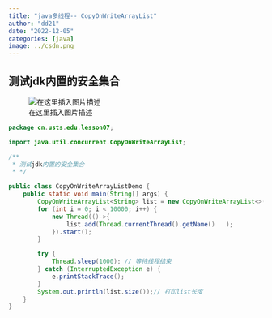 ```yaml
---
title: "java多线程-- CopyOnWriteArrayList"
author: "dd21"
date: "2022-12-05" 
categories: [java]
image: ../csdn.png
---
```



##  测试jdk内置的安全集合
![在这里插入图片描述](https://img-blog.csdnimg.cn/87e871453baf48c9945c12fb018713bd.png)

```java
package cn.usts.edu.lesson07;

import java.util.concurrent.CopyOnWriteArrayList;

/**
 * 测试jdk内置的安全集合
 * */

public class CopyOnWriteArrayListDemo {
    public static void main(String[] args) {
        CopyOnWriteArrayList<String> list = new CopyOnWriteArrayList<>();
        for (int i = 0; i < 10000; i++) {
            new Thread(()->{
                list.add(Thread.currentThread().getName()   );
            }).start();
        }

        try {
            Thread.sleep(1000); // 等待线程结束
        } catch (InterruptedException e) {
            e.printStackTrace();
        }
        System.out.println(list.size());// 打印list长度
    }
}

```

